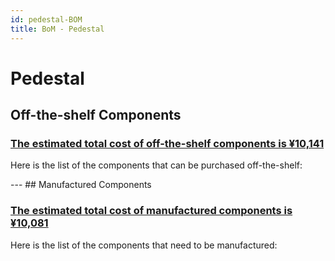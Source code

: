 ```yaml
---
id: pedestal-BOM
title: BoM - Pedestal
---
```




# Pedestal

## Off-the-shelf Components

<h3><u>The estimated total cost of off-the-shelf components is ¥10,141</u></h3>

Here is the list of the components that can be purchased off-the-shelf:

<PedestalTable />
---
## Manufactured Components

<h3><u>The estimated total cost of manufactured components is ¥10,081</u></h3>

Here is the list of the components that need to be manufactured:

<PedestalManufacturedTable />
